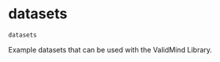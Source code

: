 # datasets { #validmind.datasets }

`datasets`

Example datasets that can be used with the ValidMind Library.
